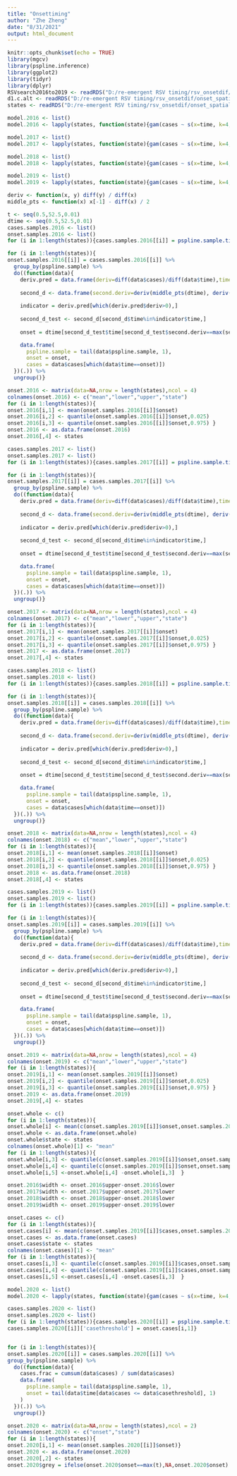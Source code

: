 ---
title: "Onsettiming"
author: "Zhe Zheng"
date: "8/31/2021"
output: html_document
---
```{r setup, include=FALSE}
knitr::opts_chunk$set(echo = TRUE)
library(mgcv)
library(pspline.inference)
library(ggplot2)
library(tidyr)
library(dplyr)
RSVsearch2016to2019 <- readRDS("D:/re-emergent RSV timing/rsv_onsetdif/onset_spatial/RSVsearch2016to2019.rds")
d1.c.alt <- readRDS("D:/re-emergent RSV timing/rsv_onsetdif/onset_spatial/RSVsearch2021.rds")
states <- readRDS("D:/re-emergent RSV timing/rsv_onsetdif/onset_spatial/statenames.rds")
```

```{r}
model.2016 <- list()
model.2016 <- lapply(states, function(state){gam(cases ~ s(x=time, k=4, bs="ps"), family=poisson, method="REML", data=data.frame(time=seq(1:52), cases=RSVsearch2016to2019['2016',,state,'rsv']))})
```

```{r}
model.2017 <- list()
model.2017 <- lapply(states, function(state){gam(cases ~ s(x=time, k=4, bs="ps"), family=poisson, method="REML", data=data.frame(time=seq(1:52), cases=RSVsearch2016to2019['2017',,state,'rsv']))})
```

```{r}
model.2018 <- list()
model.2018 <- lapply(states, function(state){gam(cases ~ s(x=time, k=4, bs="ps"), family=poisson, method="REML", data=data.frame(time=seq(1:52), cases=RSVsearch2016to2019['2018',,state,'rsv']))})
```

```{r}
model.2019 <- list()
model.2019 <- lapply(states, function(state){gam(cases ~ s(x=time, k=4, bs="ps"), family=poisson, method="REML", data=data.frame(time=seq(1:52), cases=RSVsearch2016to2019['2019',,state,'rsv']))})
```

```{r}
deriv <- function(x, y) diff(y) / diff(x)
middle_pts <- function(x) x[-1] - diff(x) / 2
```

```{r}
t <- seq(0.5,52.5,0.01)
dtime <- seq(0.5,52.5,0.01)
cases.samples.2016 <- list()
onset.samples.2016 <- list()
for (i in 1:length(states)){cases.samples.2016[[i]] = pspline.sample.timeseries(model.2016[[i]], data.frame(time=t), pspline.outbreak.cases, samples=150)}

for (i in 1:length(states)){
onset.samples.2016[[i]] = cases.samples.2016[[i]] %>% 
  group_by(pspline.sample) %>%
  do((function(data){
    deriv.pred = data.frame(deriv=diff(data$cases)/diff(data$time),time=c(1:length(diff(t))))
  
    second_d <- data.frame(second.deriv=deriv(middle_pts(dtime), deriv(dtime, data$cases)),time=c(1:(length(diff(t))-1)))
                           
    indicator = deriv.pred[which(deriv.pred$deriv>0),] 
    
    second_d_test <- second_d[second_d$time%in%indicator$time,]
    
    onset = dtime[second_d_test$time[second_d_test$second.deriv==max(second_d_test$second.deriv)]]

    data.frame(
      pspline.sample = tail(data$pspline.sample, 1),
      onset = onset,
      cases = data$cases[which(data$time==onset)])
  })(.)) %>%
  ungroup()}

onset.2016 <- matrix(data=NA,nrow = length(states),ncol = 4)
colnames(onset.2016) <- c("mean","lower","upper","state")
for (i in 1:length(states)){
onset.2016[i,1] <- mean(onset.samples.2016[[i]]$onset)
onset.2016[i,2] <- quantile(onset.samples.2016[[i]]$onset,0.025)
onset.2016[i,3] <- quantile(onset.samples.2016[[i]]$onset,0.975) }
onset.2016 <- as.data.frame(onset.2016)
onset.2016[,4] <- states
```

```{r}
cases.samples.2017 <- list()
onset.samples.2017 <- list()
for (i in 1:length(states)){cases.samples.2017[[i]] = pspline.sample.timeseries(model.2017[[i]], data.frame(time=t), pspline.outbreak.cases, samples=150)}

for (i in 1:length(states)){
onset.samples.2017[[i]] = cases.samples.2017[[i]] %>% 
  group_by(pspline.sample) %>%
  do((function(data){
    deriv.pred = data.frame(deriv=diff(data$cases)/diff(data$time),time=c(1:length(diff(t))))
  
    second_d <- data.frame(second.deriv=deriv(middle_pts(dtime), deriv(dtime, data$cases)),time=c(1:(length(diff(t))-1)))
                           
    indicator = deriv.pred[which(deriv.pred$deriv>0),] 
    
    second_d_test <- second_d[second_d$time%in%indicator$time,]
    
    onset = dtime[second_d_test$time[second_d_test$second.deriv==max(second_d_test$second.deriv)]]

    data.frame(
      pspline.sample = tail(data$pspline.sample, 1),
      onset = onset,
      cases = data$cases[which(data$time==onset)])
  })(.)) %>%
  ungroup()}

onset.2017 <- matrix(data=NA,nrow = length(states),ncol = 4)
colnames(onset.2017) <- c("mean","lower","upper","state")
for (i in 1:length(states)){
onset.2017[i,1] <- mean(onset.samples.2017[[i]]$onset)
onset.2017[i,2] <- quantile(onset.samples.2017[[i]]$onset,0.025)
onset.2017[i,3] <- quantile(onset.samples.2017[[i]]$onset,0.975) }
onset.2017 <- as.data.frame(onset.2017)
onset.2017[,4] <- states
```

```{r}
cases.samples.2018 <- list()
onset.samples.2018 <- list()
for (i in 1:length(states)){cases.samples.2018[[i]] = pspline.sample.timeseries(model.2018[[i]], data.frame(time=t), pspline.outbreak.cases, samples=150)}

for (i in 1:length(states)){
onset.samples.2018[[i]] = cases.samples.2018[[i]] %>% 
  group_by(pspline.sample) %>%
  do((function(data){
    deriv.pred = data.frame(deriv=diff(data$cases)/diff(data$time),time=c(1:length(diff(t))))
  
    second_d <- data.frame(second.deriv=deriv(middle_pts(dtime), deriv(dtime, data$cases)),time=c(1:(length(diff(t))-1)))
                           
    indicator = deriv.pred[which(deriv.pred$deriv>0),] 
    
    second_d_test <- second_d[second_d$time%in%indicator$time,]
    
    onset = dtime[second_d_test$time[second_d_test$second.deriv==max(second_d_test$second.deriv)]]

    data.frame(
      pspline.sample = tail(data$pspline.sample, 1),
      onset = onset,
      cases = data$cases[which(data$time==onset)])
  })(.)) %>%
  ungroup()}

onset.2018 <- matrix(data=NA,nrow = length(states),ncol = 4)
colnames(onset.2018) <- c("mean","lower","upper","state")
for (i in 1:length(states)){
onset.2018[i,1] <- mean(onset.samples.2018[[i]]$onset)
onset.2018[i,2] <- quantile(onset.samples.2018[[i]]$onset,0.025)
onset.2018[i,3] <- quantile(onset.samples.2018[[i]]$onset,0.975) }
onset.2018 <- as.data.frame(onset.2018)
onset.2018[,4] <- states
```

```{r}
cases.samples.2019 <- list()
onset.samples.2019 <- list()
for (i in 1:length(states)){cases.samples.2019[[i]] = pspline.sample.timeseries(model.2019[[i]], data.frame(time=t), pspline.outbreak.cases, samples=150)}

for (i in 1:length(states)){ 
onset.samples.2019[[i]] = cases.samples.2019[[i]] %>% 
  group_by(pspline.sample) %>%
  do((function(data){
    deriv.pred = data.frame(deriv=diff(data$cases)/diff(data$time),time=c(1:length(diff(t))))
  
    second_d <- data.frame(second.deriv=deriv(middle_pts(dtime), deriv(dtime, data$cases)),time=c(1:(length(diff(t))-1)))
                           
    indicator = deriv.pred[which(deriv.pred$deriv>0),] 
    
    second_d_test <- second_d[second_d$time%in%indicator$time,]
    
    onset = dtime[second_d_test$time[second_d_test$second.deriv==max(second_d_test$second.deriv)]]

    data.frame(
      pspline.sample = tail(data$pspline.sample, 1),
      onset = onset,
      cases = data$cases[which(data$time==onset)])
  })(.)) %>%
  ungroup()}

onset.2019 <- matrix(data=NA,nrow = length(states),ncol = 4)
colnames(onset.2019) <- c("mean","lower","upper","state")
for (i in 1:length(states)){
onset.2019[i,1] <- mean(onset.samples.2019[[i]]$onset)
onset.2019[i,2] <- quantile(onset.samples.2019[[i]]$onset,0.025)
onset.2019[i,3] <- quantile(onset.samples.2019[[i]]$onset,0.975) }
onset.2019 <- as.data.frame(onset.2019)
onset.2019[,4] <- states
```



```{r}
onset.whole <- c()
for (i in 1:length(states)){
onset.whole[i] <- mean(c(onset.samples.2019[[i]]$onset,onset.samples.2018[[i]]$onset,onset.samples.2017[[i]]$onset,onset.samples.2016[[i]]$onset))}
onset.whole <- as.data.frame(onset.whole)
onset.whole$state <- states
colnames(onset.whole)[1] <- "mean"
for (i in 1:length(states)){
onset.whole[i,3] <- quantile(c(onset.samples.2019[[i]]$onset,onset.samples.2018[[i]]$onset,onset.samples.2017[[i]]$onset,onset.samples.2016[[i]]$onset),0.025)
onset.whole[i,4] <- quantile(c(onset.samples.2019[[i]]$onset,onset.samples.2018[[i]]$onset,onset.samples.2017[[i]]$onset,onset.samples.2016[[i]]$onset),0.975)
onset.whole[i,5] <-onset.whole[i,4] -onset.whole[i,3]  }

onset.2016$width <- onset.2016$upper-onset.2016$lower
onset.2017$width <- onset.2017$upper-onset.2017$lower
onset.2018$width <- onset.2018$upper-onset.2018$lower
onset.2019$width <- onset.2019$upper-onset.2019$lower
```


```{r}
onset.cases <- c()
for (i in 1:length(states)){
onset.cases[i] <- mean(c(onset.samples.2019[[i]]$cases,onset.samples.2018[[i]]$cases,onset.samples.2017[[i]]$cases,onset.samples.2016[[i]]$cases))}
onset.cases <- as.data.frame(onset.cases)
onset.cases$state <- states
colnames(onset.cases)[1] <- "mean"
for (i in 1:length(states)){
onset.cases[i,3] <- quantile(c(onset.samples.2019[[i]]$cases,onset.samples.2018[[i]]$cases,onset.samples.2017[[i]]$cases,onset.samples.2016[[i]]$cases),0.025)
onset.cases[i,4] <- quantile(c(onset.samples.2019[[i]]$cases,onset.samples.2018[[i]]$cases,onset.samples.2017[[i]]$cases,onset.samples.2016[[i]]$cases),0.975)
onset.cases[i,5] <-onset.cases[i,4] -onset.cases[i,3]  }
```

```{r}
model.2020 <- list()
model.2020 <- lapply(states, function(state){gam(cases ~ s(x=time, k=4, bs="ps"), family=poisson, method="REML", data=data.frame(time=seq(1:52), cases=d1.c.alt['2020',,state,'rsv']))})
```

```{r}
cases.samples.2020 <- list()
onset.samples.2020 <- list()
for (i in 1:length(states)){cases.samples.2020[[i]] = pspline.sample.timeseries(model.2020[[i]], data.frame(time=t), pspline.outbreak.cases, samples=150)
cases.samples.2020[[i]]['casethreshold'] = onset.cases[i,1]}


for (i in 1:length(states)){ 
onset.samples.2020[[i]] = cases.samples.2020[[i]] %>% 
group_by(pspline.sample) %>%
  do((function(data){
    cases.frac = cumsum(data$cases) / sum(data$cases)
    data.frame(
      pspline.sample = tail(data$pspline.sample, 1),
      onset = tail(data$time[data$cases <= data$casethreshold], 1)
    )
  })(.)) %>%
  ungroup()}

onset.2020 <- matrix(data=NA,nrow = length(states),ncol = 2)
colnames(onset.2020) <- c("onset","state")
for (i in 1:length(states)){
onset.2020[i,1] <- mean(onset.samples.2020[[i]]$onset)} 
onset.2020 <- as.data.frame(onset.2020)
onset.2020[,2] <- states
onset.2020$grey = ifelse(onset.2020$onset==max(t),NA,onset.2020$onset)
```

